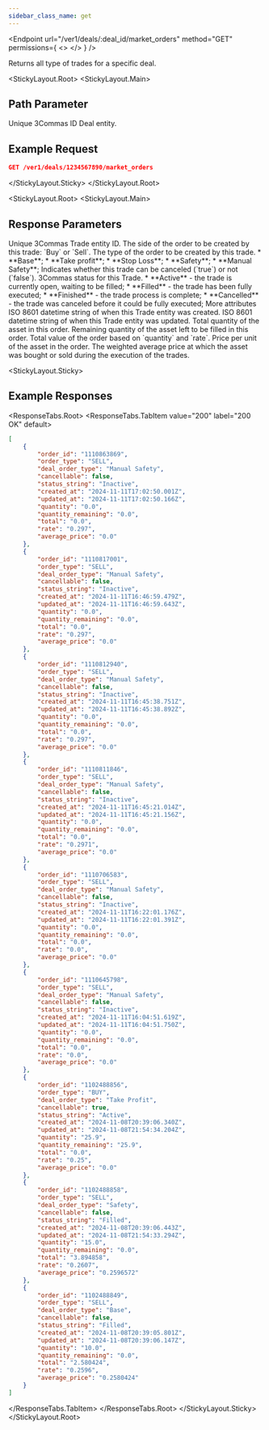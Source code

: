 ```yaml
---
sidebar_class_name: get
---
```


<Endpoint
  url="/ver1/deals/:deal_id/market_orders"
  method="GET"
  permissions={
    <>
      <Permission title="Permission" description="BOTS_READ" />
      <Permission title="Security" description="SIGNED" />
    </>
  }
/>

Returns all type of trades for a specific deal.

<StickyLayout.Root>
<StickyLayout.Main>

## Path Parameter

<ApiParam name='deal_id' type='integer' id="deal_id" required>
  Unique 3Commas ID Deal entity.
</ApiParam>
</StickyLayout.Main>
<StickyLayout.Sticky>

## Example Request

```json
GET /ver1/deals/1234567890/market_orders
```
</StickyLayout.Sticky>
</StickyLayout.Root>

<StickyLayout.Root>
<StickyLayout.Main>

## Response Parameters
<ApiParam name='order_id' type='integer' id="order_id">
  Unique 3Commas Trade entity ID.
</ApiParam>
<ApiParam name='order_type' type='string' id="order_type">
  The side of the order to be created by this trade: `Buy` or `Sell`.
</ApiParam>
<ApiParam name='deal_order_type' type='string' id="deal_order_type">
  The type of the order to be created by this trade.
  <CollapsibleNestedParams openName="Hide allowed values" collapsedName="Show allowed values">
      * **Base**;
      * **Take profit**;
      * **Stop Loss**;
      * **Safety**;
      * **Manual Safety**;
     </CollapsibleNestedParams>
</ApiParam>
<ApiParam name='cancellable' type='boolean' id="cancellable">
  Indicates whether this trade can be canceled (`true`) or not (`false`).
</ApiParam>

<ApiParam name='status_string' type='string' id="status_string">
  3Commas status for this Trade.
  <CollapsibleNestedParams openName="Hide allowed values" collapsedName="Show allowed values">
      * **Active** - the trade is currently open, waiting to be filled;
      * **Filled** - the trade has been fully executed;
      * **Finished** - the trade process is complete;
      * **Cancelled** - the trade was canceled before it could be fully executed;
     </CollapsibleNestedParams>
</ApiParam>

<CollapseAll>
<CollapseAllHeading> More attributes <CollapseAllButton /> </CollapseAllHeading>
<CollapsibleApiParam name='created_at' type='string' id="created_at">
     ISO 8601 datetime string of when this Trade entity was created.
</CollapsibleApiParam>
<CollapsibleApiParam name='updated_at' type='string' id="updated_at">
     ISO 8601 datetime string of when this Trade entity was updated.
</CollapsibleApiParam>
<CollapsibleApiParam name='quantity' type='string' id="quantity">
     Total quantity of the asset in this order.
</CollapsibleApiParam>
<CollapsibleApiParam name='quantity_remaining' type='string' id="quantity_remaining">
     Remaining quantity of the asset left to be filled in this order.
</CollapsibleApiParam>
<CollapsibleApiParam name='total' type='string' id="total">
     Total value of the order based on `quantity` and `rate`.
</CollapsibleApiParam>
<CollapsibleApiParam name='rate' type='string' id="rate">
     Price per unit of the asset in the order.
</CollapsibleApiParam>
<CollapsibleApiParam name='average_price' type='string' id="average_price">
     The weighted average price at which the asset was bought or sold during the execution of the trades.
</CollapsibleApiParam>
</CollapseAll>
</StickyLayout.Main>

<StickyLayout.Sticky>

## Example Responses

<ResponseTabs.Root>
<ResponseTabs.TabItem value="200" label="200 OK" default>

```json
[
    {
        "order_id": "1110863869",
        "order_type": "SELL",
        "deal_order_type": "Manual Safety",
        "cancellable": false,
        "status_string": "Inactive",
        "created_at": "2024-11-11T17:02:50.001Z",
        "updated_at": "2024-11-11T17:02:50.166Z",
        "quantity": "0.0",
        "quantity_remaining": "0.0",
        "total": "0.0",
        "rate": "0.297",
        "average_price": "0.0"
    },
    {
        "order_id": "1110817001",
        "order_type": "SELL",
        "deal_order_type": "Manual Safety",
        "cancellable": false,
        "status_string": "Inactive",
        "created_at": "2024-11-11T16:46:59.479Z",
        "updated_at": "2024-11-11T16:46:59.643Z",
        "quantity": "0.0",
        "quantity_remaining": "0.0",
        "total": "0.0",
        "rate": "0.297",
        "average_price": "0.0"
    },
    {
        "order_id": "1110812940",
        "order_type": "SELL",
        "deal_order_type": "Manual Safety",
        "cancellable": false,
        "status_string": "Inactive",
        "created_at": "2024-11-11T16:45:38.751Z",
        "updated_at": "2024-11-11T16:45:38.892Z",
        "quantity": "0.0",
        "quantity_remaining": "0.0",
        "total": "0.0",
        "rate": "0.297",
        "average_price": "0.0"
    },
    {
        "order_id": "1110811846",
        "order_type": "SELL",
        "deal_order_type": "Manual Safety",
        "cancellable": false,
        "status_string": "Inactive",
        "created_at": "2024-11-11T16:45:21.014Z",
        "updated_at": "2024-11-11T16:45:21.156Z",
        "quantity": "0.0",
        "quantity_remaining": "0.0",
        "total": "0.0",
        "rate": "0.2971",
        "average_price": "0.0"
    },
    {
        "order_id": "1110706583",
        "order_type": "SELL",
        "deal_order_type": "Manual Safety",
        "cancellable": false,
        "status_string": "Inactive",
        "created_at": "2024-11-11T16:22:01.176Z",
        "updated_at": "2024-11-11T16:22:01.391Z",
        "quantity": "0.0",
        "quantity_remaining": "0.0",
        "total": "0.0",
        "rate": "0.0",
        "average_price": "0.0"
    },
    {
        "order_id": "1110645798",
        "order_type": "SELL",
        "deal_order_type": "Manual Safety",
        "cancellable": false,
        "status_string": "Inactive",
        "created_at": "2024-11-11T16:04:51.619Z",
        "updated_at": "2024-11-11T16:04:51.750Z",
        "quantity": "0.0",
        "quantity_remaining": "0.0",
        "total": "0.0",
        "rate": "0.0",
        "average_price": "0.0"
    },
    {
        "order_id": "1102488856",
        "order_type": "BUY",
        "deal_order_type": "Take Profit",
        "cancellable": true,
        "status_string": "Active",
        "created_at": "2024-11-08T20:39:06.340Z",
        "updated_at": "2024-11-08T21:54:34.204Z",
        "quantity": "25.9",
        "quantity_remaining": "25.9",
        "total": "0.0",
        "rate": "0.25",
        "average_price": "0.0"
    },
    {
        "order_id": "1102488858",
        "order_type": "SELL",
        "deal_order_type": "Safety",
        "cancellable": false,
        "status_string": "Filled",
        "created_at": "2024-11-08T20:39:06.443Z",
        "updated_at": "2024-11-08T21:54:33.294Z",
        "quantity": "15.0",
        "quantity_remaining": "0.0",
        "total": "3.894858",
        "rate": "0.2607",
        "average_price": "0.2596572"
    },
    {
        "order_id": "1102488849",
        "order_type": "SELL",
        "deal_order_type": "Base",
        "cancellable": false,
        "status_string": "Filled",
        "created_at": "2024-11-08T20:39:05.801Z",
        "updated_at": "2024-11-08T20:39:06.147Z",
        "quantity": "10.0",
        "quantity_remaining": "0.0",
        "total": "2.580424",
        "rate": "0.2596",
        "average_price": "0.2580424"
    }
]
```
</ResponseTabs.TabItem>
</ResponseTabs.Root>
</StickyLayout.Sticky>
</StickyLayout.Root>

